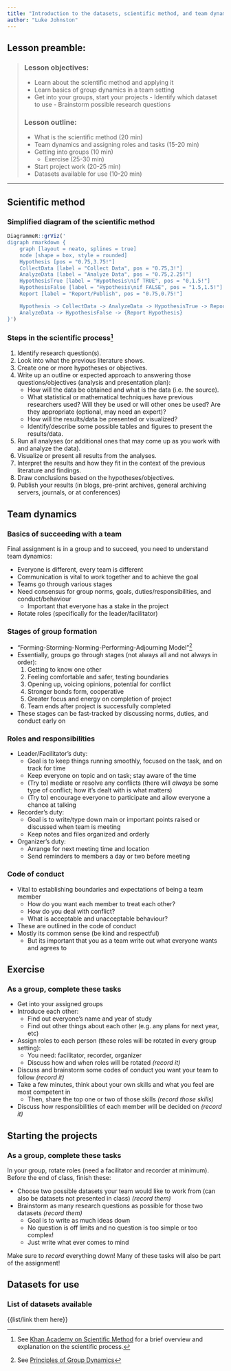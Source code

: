 ```yaml
---
title: "Introduction to the datasets, scientific method, and team dynamics; Start the projects"
author: "Luke Johnston"
---
```


## Lesson preamble:

> ### Lesson objectives:
> 
> - Learn about the scientific method and applying it
> - Learn basics of group dynamics in a team setting
> - Get into your groups, start your projects
>       - Identify which dataset to use
>       - Brainstorm possible research questions
>
> ### Lesson outline:
>
> - What is the scientific method (20 min)
> - Team dynamics and assigning roles and tasks (15-20 min)
> - Getting into groups (10 min)
>     - Exercise (25-30 min)
> - Start project work (20-25 min)
> - Datasets available for use (10-20 min)

-----

## Scientific method

<!-- What is the scientific method? -->

### Simplified diagram of the scientific method

```r
DiagrammeR::grViz('
digraph rmarkdown {
    graph [layout = neato, splines = true]
    node [shape = box, style = rounded]
    Hypothesis [pos = "0.75,3.75!"]
    CollectData [label = "Collect Data", pos = "0.75,3!"]
    AnalyzeData [label = "Analyze Data", pos = "0.75,2.25!"]
    HypothesisTrue [label = "Hypothesis\nif TRUE", pos = "0,1.5!"]
    HypothesisFalse [label = "Hypothesis\nif FALSE", pos = "1.5,1.5!"]
    Report [label = "Report/Publish", pos = "0.75,0.75!"]

    Hypothesis -> CollectData -> AnalyzeData -> HypothesisTrue -> Report
    AnalyzeData -> HypothesisFalse -> {Report Hypothesis}
}')
```

### Steps in the scientific process[^sci_method]

1. Identify research question(s).
2. Look into what the previous literature shows. <!--(how much emphasis on this?)-->
3. Create one or more hypotheses or objectives.
4. Write up an outline or expected approach to answering those questions/objectives (analysis and presentation plan):
    - How will the data be obtained and what is the data (i.e. the source).
    - What statistical or mathematical techniques have previous researchers used? Will they be used or will other ones be used? Are they appropriate (optional, may need an expert)? 
    - How will the results/data be presented or visualized?
    - Identify/describe some possible tables and figures to present the results/data.
5. Run all analyses (or additional ones that may come up as you work with and analyze the data).
6. Visualize or present all results from the analyses.
7. Interpret the results and how they fit in the context of the previous literature and findings.
8. Draw conclusions based on the hypotheses/objectives.
9. Publish your results (in blogs, pre-print archives, general archiving servers, journals, or at conferences)


[^sci_method]: See [Khan Academy on Scientific Method](https://www.khanacademy.org/science/biology/intro-to-biology/science-of-biology/a/the-science-of-biology) for a brief overview and explanation on the scientific process.

## Team dynamics

### Basics of succeeding with a team

Final assignment is in a group and to succeed, you need to understand team dynamics:

- Everyone is different, every team is different
- Communication is vital to work together and to achieve the goal
- Teams go through various stages
- Need consensus for group norms, goals, duties/responsibilities, and conduct/behaviour
    - Important that everyone has a stake in the project
- Rotate roles (specifically for the leader/facilitator)

### Stages of group formation

- "Forming-Storming-Norming-Performing-Adjourning Model"[^group_forming]
- Essentially, groups go through stages (not always all and not always in order):
    1. Getting to know one other
    2. Feeling comfortable and safer, testing boundaries
    3. Opening up, voicing opinions, potential for conflict
    4. Stronger bonds form, cooperative
    5. Greater focus and energy on completion of project
    6. Team ends after project is successfully completed
- These stages can be fast-tracked by discussing norms, duties, and conduct early on

[^group_forming]: See [Principles of Group Dynamics](https://open.lib.umn.edu/principlesmanagement/chapter/13-3-group-dynamics/) 

### Roles and responsibilities

- Leader/Facilitator's duty:
    - Goal is to keep things running smoothly, focused on the task, and on track for time
    - Keep everyone on topic and on task; stay aware of the time
    - (Try to) mediate or resolve any conflicts (there will *always* be some type of conflict; how it's dealt with is what matters)
    - (Try to) encourage everyone to participate and allow everyone a chance at talking
- Recorder's duty:
    - Goal is to write/type down main or important points raised or discussed when team is meeting
    - Keep notes and files organized and orderly
- Organizer's duty:
    - Arrange for next meeting time and location
    - Send reminders to members a day or two before meeting

### Code of conduct

- Vital to establishing boundaries and expectations of being a team member
    - How do you want each member to treat each other?
    - How do you deal with conflict?
    - What is acceptable and unacceptable behaviour?
- These are outlined in the code of conduct
- Mostly its common sense (be kind and respectful)
    - But its important that you as a team write out what everyone wants and agrees to

## Exercise

### As a group, complete these tasks

- Get into your assigned groups
- Introduce each other:
    - Find out everyone's name and year of study
    - Find out other things about each other (e.g. any plans for next year, etc)
- Assign roles to each person (these roles will be rotated in every group setting):
    - You need: facilitator, recorder, organizer
    - Discuss how and when roles will be rotated *(record it)*
- Discuss and brainstorm some codes of conduct you want your team to follow *(record it)*
- Take a few minutes, think about your own skills and what you feel are most competent in
    - Then, share the top one or two of those skills *(record those skills)*
- Discuss how responsibilities of each member will be decided on *(record it)*

## Starting the projects

### As a group, complete these tasks

In your group, rotate roles (need a facilitator and recorder at minimum). Before the end of class, finish these:

- Choose two possible datasets your team would like to work from (can also be datasets not presented in class) *(record them)*
- Brainstorm as many research questions as possible for those two datasets *(record them)*
    - Goal is to write as much ideas down
    - No question is off limits and no question is too simple or too complex! 
    - Just write what ever comes to mind

Make sure to *record* everything down! Many of these tasks will also be part of the assignment!

## Datasets for use

### List of datasets available

{{list/link them here}}

